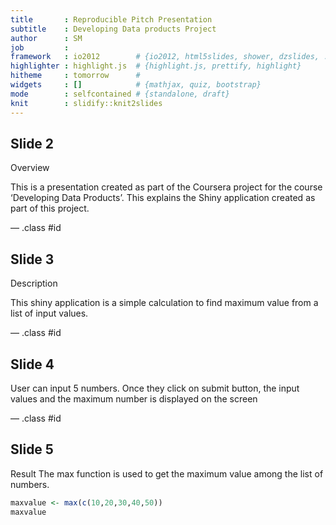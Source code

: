 ```yaml
---
title       : Reproducible Pitch Presentation
subtitle    : Developing Data products Project
author      : SM
job         : 
framework   : io2012        # {io2012, html5slides, shower, dzslides, ...}
highlighter : highlight.js  # {highlight.js, prettify, highlight}
hitheme     : tomorrow      # 
widgets     : []            # {mathjax, quiz, bootstrap}
mode        : selfcontained # {standalone, draft}
knit        : slidify::knit2slides
---
```


## Slide 2

Overview

This is a presentation created as part of the Coursera project for the course 'Developing Data Products'. This explains the Shiny application created as part of this project.

--- .class #id 

## Slide 3

Description

This shiny application is a simple calculation to find maximum value from a list of input values.

--- .class #id 

## Slide 4
User can input 5 numbers. Once they click on submit button, the input values and the maximum number is displayed on the screen


--- .class #id 

## Slide 5

Result
The max function is used to get the maximum value among the list of numbers.
```r
maxvalue <- max(c(10,20,30,40,50))
maxvalue

```






